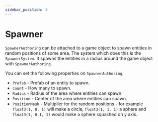 ```yaml
---
sidebar_position: 4
---
```



# Spawner

`SpawnerAuthoring` can be attached to a game object to spawn entities in random positions of some area. The system which does this is the `SpawnerSystem`. It spawns the entities in a radius around the game object with `SpawnerAuthoring`.

You can set the following properties on `SpawnerAuthoring`.

- `Prefab` - Prefab of an entity to spawn.
- `Count` - How many to spawn.
- `Radius` - Radius of the area where entities can spawn.
- `Position` - Center of the area where entities can spawn.
- `PositionMask` - Multiplier for the random positions - for example `float3(1, 0, 1)` will make a circle, `float3(1, 1, 1)` a sphere and `float3(1, 0.1, 1)` would make a sphere squashed on y axis.

